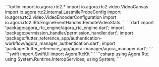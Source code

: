 <PlatformWrapper platform="android">
    ```kotlin
    import io.agora.rtc2.*
    import io.agora.rtc2.video.VideoCanvas
    import io.agora.rtc2.internal.LastmileProbeConfig
    import io.agora.rtc2.video.VideoEncoderConfiguration
    import io.agora.rtc2.IRtcEngineEventHandler.RemoteVideoStats
    ```
</PlatformWrapper>
<PlatformWrapper platform="flutter">
    ```dart
    import 'package:agora_rtc_engine/agora_rtc_engine.dart';
    import 'package:permission_handler/permission_handler.dart';
    import 'package:flutter_reference_app/authentication-workflow/agora_manager_authentication.dart';
    import 'package:flutter_reference_app/agora-manager/agora_manager.dart';
    ```
</PlatformWrapper>
<PlatformWrapper platform={["ios","macos"]}>
    ```swift
    import SwiftUI
    import AgoraRtcKit
    ```
</PlatformWrapper>
<PlatformWrapper platform="unity">
    ```csharp
    using Agora.Rtc;
    using System.Runtime.InteropServices;
    using System;
    ```
</PlatformWrapper>